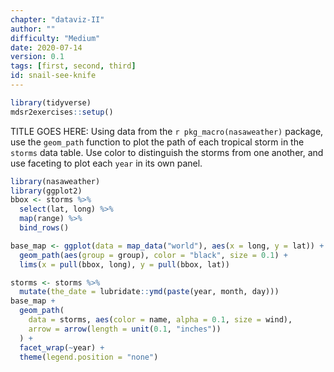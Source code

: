 ```yaml
---
chapter: "dataviz-II"
author: ""
difficulty: "Medium"
date: 2020-07-14 
version: 0.1
tags: [first, second, third]
id: snail-see-knife
---
```


```r
library(tidyverse)
mdsr2exercises::setup()
```

TITLE GOES HERE: Using data from the `r pkg_macro(nasaweather)` package, use the `geom_path` function to plot the path of each tropical storm in the `storms` data table. Use color to distinguish the storms from one another, and use faceting to plot each `year` in its own panel. 


<!--begin-answer-->
```r
library(nasaweather)
library(ggplot2)
bbox <- storms %>%
  select(lat, long) %>%
  map(range) %>%
  bind_rows()

base_map <- ggplot(data = map_data("world"), aes(x = long, y = lat)) +
  geom_path(aes(group = group), color = "black", size = 0.1) +
  lims(x = pull(bbox, long), y = pull(bbox, lat))

storms <- storms %>%
  mutate(the_date = lubridate::ymd(paste(year, month, day)))
base_map +
  geom_path(
    data = storms, aes(color = name, alpha = 0.1, size = wind),
    arrow = arrow(length = unit(0.1, "inches"))
  ) +
  facet_wrap(~year) +
  theme(legend.position = "none")
```
<!--end-answer-->



